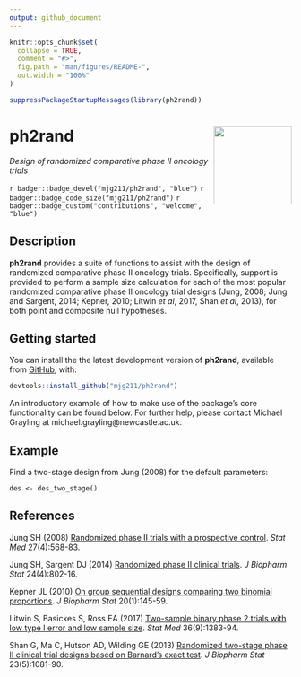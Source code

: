 ```yaml
---
output: github_document
---
```


<!-- README.md is generated from README.Rmd. Please edit that file -->

```r
knitr::opts_chunk$set(
  collapse = TRUE,
  comment = "#>",
  fig.path = "man/figures/README-",
  out.width = "100%"
)
```

```r
suppressPackageStartupMessages(library(ph2rand))
```

# ph2rand <img src='man/figures/ph2rand.png' align="right" height="139" />

*Design of randomized comparative phase II oncology trials*

`r badger::badge_devel("mjg211/ph2rand", "blue")`
`r badger::badge_code_size("mjg211/ph2rand")`
`r badger::badge_custom("contributions", "welcome", "blue")`

## Description

__ph2rand__ provides a suite of functions to assist with the design of randomized comparative phase II oncology trials.
Specifically, support is provided to perform a sample size calculation for each of the most popular randomized comparative phase II oncology trial designs (Jung, 2008; Jung and Sargent, 2014; Kepner, 2010; Litwin *et al*, 2017, Shan *et al*, 2013), for both point and composite null hypotheses.

## Getting started

You can install the the latest development version of __ph2rand__, available from [GitHub](https://github.com/), with:

```r
devtools::install_github("mjg211/ph2rand")
```

An introductory example of how to make use of the package’s core functionality can be found below.
For further help, please contact Michael Grayling at michael.grayling@newcastle.ac.uk.

## Example

Find a two-stage design from Jung (2008) for the default parameters:

```
des <- des_two_stage()
```

## References

Jung SH (2008) [Randomized phase II trials with a prospective control](https://doi.org/10.1002/sim.2961). *Stat Med* 27(4):568-83.

Jung SH, Sargent DJ (2014) [Randomized phase II clinical trials](https://doi.org/10.1080/10543406.2014.901343). *J Biopharm Stat* 24(4):802-16.

Kepner JL (2010) [On group sequential designs comparing two binomial proportions](https://doi.org/10.1080/10543400903280621). *J Biopharm Stat* 20(1):145-59.

Litwin S, Basickes S, Ross EA (2017) [Two-sample binary phase 2 trials with low type I error and low sample size](http://doi.org/10.1002/sim.7226). *Stat Med* 36(9):1383-94.

Shan G, Ma C, Hutson AD, Wilding GE (2013) [Randomized two-stage phase II clinical trial designs based on Barnard's exact test](https://doi.org/10.1080/10543406.2013.813525). *J Biopharm Stat* 23(5):1081-90.